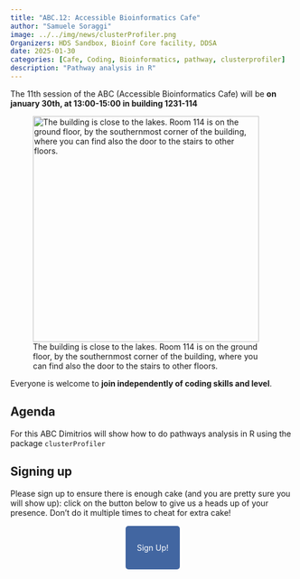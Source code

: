 ```yaml
---
title: "ABC.12: Accessible Bioinformatics Cafe"
author: "Samuele Soraggi"
image: ../../img/news/clusterProfiler.png
Organizers: HDS Sandbox, Bioinf Core facility, DDSA
date: 2025-01-30
categories: [Cafe, Coding, Bioinformatics, pathway, clusterprofiler]
description: "Pathway analysis in R"
---
```


The 11th session of the ABC (Accessible Bioinformatics Cafe) will be **on january 30th, at 13:00-15:00 in building 1231-114**

![The building is close to the lakes. Room 114 is on the ground floor, by the southernmost corner of the building, where you can find also the door to the stairs to other floors.](../../img/news/bartholin1231-114.png){width=400px}

Everyone is welcome to **join independently of coding skills and level**. 

## Agenda
 
For this ABC Dimitrios will show how to do pathways analysis in R using the package `clusterProfiler`

## Signing up

Please sign up to ensure there is enough cake (and you are pretty sure you will show up): click on the button below to give us a heads up of your presence. Don't do it multiple times to cheat for extra cake!

&nbsp;

 <p align="center">
  <a href="https://forms.gle/bt8MtXFu8AnSXN64A" style="background-color: #4266A1; color: #FFFFFF; padding: 30px 20px; text-decoration: none; border-radius: 5px;">
    Sign Up!
  </a>
</p>
